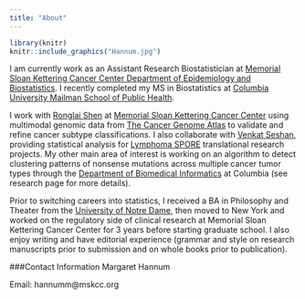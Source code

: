 ```yaml
---
title: "About"
---
```





```r
library(knitr)
knitr::include_graphics("Hannum.jpg")
```

I am currently work as an Assistant Research Biostatistician at [Memorial Sloan Kettering Cancer Center Department of Epidemiology and Biostatistics](https://www.mskcc.org/departments/epidemiology-biostatistics). I recently completed my MS in Biostatistics at [Columbia University Mailman School of Public Health](https://www.mailman.columbia.edu/). 

I work with [Ronglai Shen](https://www.mskcc.org/profile/ronglai-shen) at [Memorial Sloan Kettering Cancer Center](https://www.mskcc.org/) using multimodal genomic data from [The Cancer Genome Atlas](https://cancergenome.nih.gov/) to validate and refine cancer subtype classifications. I also collaborate with [Venkat Seshan](https://www.mskcc.org/profile/venkatraman-seshan), providing statistical analysis for [Lymphoma SPORE](https://www.mskcc.org/research-programs/specialized-program-research-excellence-spore-lymphoma) translational research projects. My other main area of interest is working on an algorithm to detect clustering patterns of nonsense mutations across multiple cancer tumor types through the [Department of Biomedical Informatics](https://www.dbmi.columbia.edu/) at Columbia (see research page for more details). 

Prior to switching careers into statistics, I received a BA in Philosophy and Theater from the [University of Notre Dame](https://www.nd.edu/), then moved to New York and worked on the regulatory side of clinical research at Memorial Sloan Kettering Cancer Center for 3 years before starting graduate school. I also enjoy writing and have editorial experience (grammar and style on research manuscripts prior to submission and on whole books prior to publication). 

###Contact Information
Margaret Hannum

Email: hannumm@mskcc.org